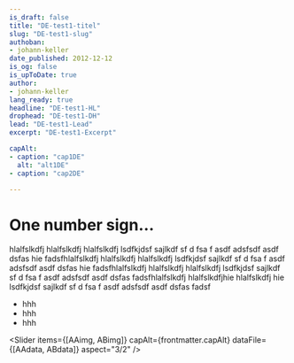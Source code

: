 ```yaml
---
is_draft: false
title: "DE-test1-titel"
slug: "DE-test1-slug"
authoban: 
- johann-keller
date_published: 2012-12-12
is_og: false
is_upToDate: true
author: 
- johann-keller
lang_ready: true
headline: "DE-test1-HL"
drophead: "DE-test1-DH"
lead: "DE-test1-Lead"
excerpt: "DE-test1-Excerpt"

capAlt:
- caption: "cap1DE"
  alt: "alt1DE"
- caption: "cap2DE"

---
```




# One number sign…

hlalfslkdfj hlalfslkdfj hlalfslkdfj lsdfkjdsf sajlkdf sf d fsa f asdf adsfsdf asdf dsfas hie
fadsfhlalfslkdfj hlalfslkdfj hlalfslkdfj lsdfkjdsf sajlkdf sf d fsa f asdf adsfsdf asdf dsfas hie
fadsfhlalfslkdfj hlalfslkdfj hlalfslkdfj lsdfkjdsf sajlkdf sf d fsa f asdf adsfsdf asdf dsfas fadsfhlalfslkdfj hlalfslkdfjhie
 hlalfslkdfj hie 
lsdfkjdsf sajlkdf sf d fsa f asdf adsfsdf asdf dsfas fadsf

* hhh
* hhh 
* hhh

<Slider items={[AAimg, ABimg]} capAlt={frontmatter.capAlt} dataFile={[AAdata, ABdata]} aspect="3/2" />